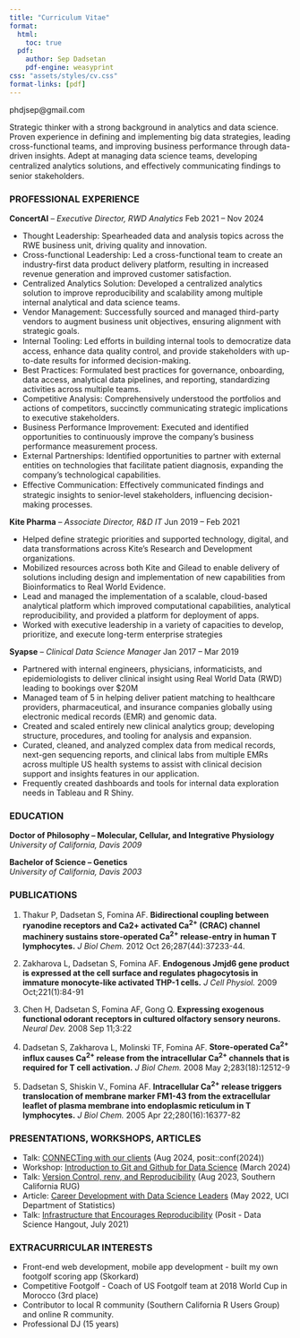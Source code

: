 ```yaml
---
title: "Curriculum Vitae"
format:
  html:
    toc: true
  pdf:
    author: Sep Dadsetan
    pdf-engine: weasyprint
css: "assets/styles/cv.css"
format-links: [pdf]
---
```


::: {.print-only .contact-block}
phdjsep@gmail.com
:::

Strategic thinker with a strong background in analytics and data science. Proven experience in defining and implementing big data strategies, leading cross-functional teams, and improving business performance through data-driven insights. Adept at managing data science teams, developing centralized analytics solutions, and eﬀectively communicating findings to senior stakeholders.

### PROFESSIONAL EXPERIENCE

**ConcertAI** -- *Executive Director, RWD Analytics* [Feb 2021 -- Nov 2024]{.cvdate}

- Thought Leadership: Spearheaded data and analysis topics across the RWE business unit, driving quality and innovation.
- Cross-functional Leadership: Led a cross-functional team to create an industry-first data product delivery platform, resulting in increased revenue generation and improved customer satisfaction.
- Centralized Analytics Solution: Developed a centralized analytics solution to improve reproducibility and scalability among multiple internal analytical and data science teams.
- Vendor Management: Successfully sourced and managed third-party vendors to augment business unit
objectives, ensuring alignment with strategic goals.
- Internal Tooling: Led eﬀorts in building internal tools to democratize data access, enhance data quality control, and provide stakeholders with up-to-date results for informed decision-making.
- Best Practices: Formulated best practices for governance, onboarding, data access, analytical data
pipelines, and reporting, standardizing activities across multiple teams.
- Competitive Analysis: Comprehensively understood the portfolios and actions of competitors, succinctly communicating strategic implications to executive stakeholders.
- Business Performance Improvement: Executed and identified opportunities to continuously improve the
company’s business performance measurement process.
- External Partnerships: Identified opportunities to partner with external entities on technologies that facilitate patient diagnosis, expanding the company’s technological capabilities.
- Eﬀective Communication: Eﬀectively communicated findings and strategic insights to senior-level
stakeholders, influencing decision-making processes.

**Kite Pharma** -- *Associate Director, R&D IT* [Jun 2019 -- Feb 2021]{.cvdate}

- Helped define strategic priorities and supported technology, digital, and data transformations across Kite’s
Research and Development organizations.
- Mobilized resources across both Kite and Gilead to enable delivery of solutions including design and implementation of new capabilities from Bioinformatics to Real World Evidence.
- Lead and managed the implementation of a scalable, cloud-based analytical platform which improved
computational capabilities, analytical reproducibility, and provided a platform for deployment of apps.
- Worked with executive leadership in a variety of capacities to develop, prioritize, and execute long-term enterprise strategies

**Syapse** -- *Clinical Data Science Manager* [Jan 2017 -- Mar 2019]{.cvdate}

- Partnered with internal engineers, physicians, informaticists, and epidemiologists to deliver clinical insight using Real World Data (RWD) leading to bookings over $20M
- Managed team of 5 in helping deliver patient matching to healthcare providers, pharmaceutical, and
insurance companies globally using electronic medical records (EMR) and genomic data.
- Created and scaled entirely new clinical analytics group; developing structure, procedures, and tooling for analysis and expansion.
- Curated, cleaned, and analyzed complex data from medical records, next-gen sequencing reports, and
clinical labs from multiple EMRs across multiple US health systems to assist with clinical decision support and insights features in our application.
- Frequently created dashboards and tools for internal data exploration needs in Tableau and R Shiny.

### EDUCATION{style="page-break-before: always"}

**Doctor of Philosophy -- Molecular, Cellular, and Integrative Physiology** <br> *University of California, Davis* [*2009*]{.cvdate}

**Bachelor of Science -- Genetics** <br> *University of California, Davis* [*2003*]{.cvdate}

### PUBLICATIONS

1. Thakur P, Dadsetan S, Fomina AF. **Bidirectional coupling between ryanodine receptors and Ca2+
activated Ca<sup>2+</sup> (CRAC) channel machinery sustains store-operated Ca<sup>2+</sup> release-entry in human T lymphocytes.** *J Biol Chem.* 2012 Oct 26;287(44):37233-44.

2. Zakharova L, Dadsetan S, Fomina AF. **Endogenous Jmjd6 gene product is expressed at the cell surface and regulates phagocytosis in immature monocyte-like activated THP-1 cells.** *J Cell Physiol.* 2009 Oct;221(1):84-91

3. Chen H, Dadsetan S, Fomina AF, Gong Q. **Expressing exogenous functional odorant receptors in
cultured olfactory sensory neurons.** *Neural Dev.* 2008 Sep 11;3:22

4. Dadsetan S, Zakharova L, Molinski TF, Fomina AF. **Store-operated Ca<sup>2+</sup>
influx causes Ca<sup>2+</sup> release from the intracellular Ca<sup>2+</sup> channels that is required for T cell activation.** *J Biol Chem.* 2008 May 2;283(18):12512-9

5. Dadsetan S, Shiskin V., Fomina AF. **Intracellular Ca<sup>2+</sup> release triggers translocation of membrane marker FM1-43 from the extracellular leaflet of plasma membrane into endoplasmic reticulum in T lymphocytes.** *J Biol Chem.* 2005 Apr 22;280(16):16377-82

::: {.no-print}
### PRESENTATIONS, WORKSHOPS, ARTICLES

-   Talk: [CONNECTing with our clients](https://www.youtube.com/watch?v=ctv0jOV8AXs) (Aug 2024, posit::conf(2024))
-   Workshop: [Introduction to Git and Github for Data Science](https://www.linkedin.com/posts/socalrug_introduction-to-git-and-github-activity-7168068276516798466-6opD) (March 2024)
-   Talk: [Version Control, renv, and Reproducibility](https://sepd.dev/posts/reproducibility/) (Aug 2023, Southern California RUG)
-   Article: [Career Development with Data Science Leaders](https://www.stat.uci.edu/mds-program-hosts-panel-discussion-on-career-development-with-data-science-leaders/) (May 2022, UCI Department of Statistics)
-   Talk: [Infrastructure that Encourages Reproducibility](https://posit.co/data-science-hangout/04-sep-dadsetan/) (Posit - Data Science Hangout, July 2021)
:::

### EXTRACURRICULAR INTERESTS

- Front-end web development, mobile app development - built my own footgolf scoring app (Skorkard)
- Competitive Footgolf - Coach of US Footgolf team at 2018 World Cup in Morocco (3rd place)
- Contributor to local R community (Southern California R Users Group) and online R community.
- Professional DJ (15 years)